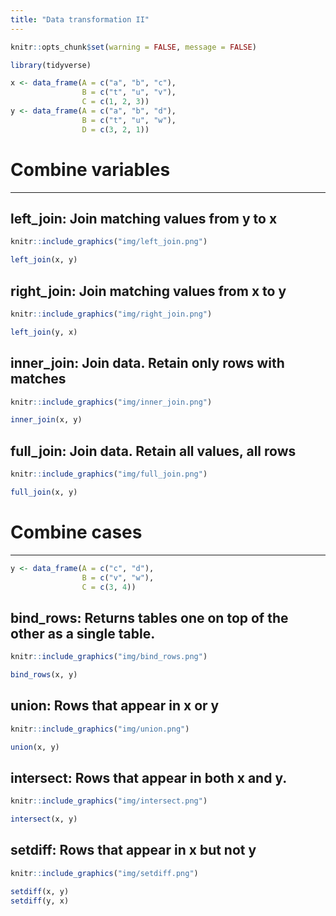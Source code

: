 ```yaml
---
title: "Data transformation II"
---
```


```r
knitr::opts_chunk$set(warning = FALSE, message = FALSE)
```

```r
library(tidyverse)
```

```r
x <- data_frame(A = c("a", "b", "c"),
                B = c("t", "u", "v"),
                C = c(1, 2, 3))
y <- data_frame(A = c("a", "b", "d"),
                B = c("t", "u", "w"),
                D = c(3, 2, 1))
```


# Combine variables
___

## **left_join**: Join matching values from y to x

```r
knitr::include_graphics("img/left_join.png")
```

```r
left_join(x, y)
```

## **right_join**: Join matching values from x to y

```r
knitr::include_graphics("img/right_join.png")
```

```r
left_join(y, x)
```

## **inner_join**: Join data. Retain only rows with matches

```r
knitr::include_graphics("img/inner_join.png")
```

```r
inner_join(x, y)
```


## **full_join**: Join data. Retain all values, all rows

```r
knitr::include_graphics("img/full_join.png")
```

```r
full_join(x, y)
```

# Combine cases
___

```r
y <- data_frame(A = c("c", "d"),
                B = c("v", "w"),
                C = c(3, 4))
```


## **bind_rows**: Returns tables one on top of the other as a single table.

```r
knitr::include_graphics("img/bind_rows.png")
```

```r
bind_rows(x, y)
```

## **union**: Rows that appear in x or y

```r
knitr::include_graphics("img/union.png")
```


```r
union(x, y)
```

## **intersect**: Rows that appear in both x and y.

```r
knitr::include_graphics("img/intersect.png")
```


```r
intersect(x, y)
```

## **setdiff**: Rows that appear in x but not y

```r
knitr::include_graphics("img/setdiff.png")
```


```r
setdiff(x, y)
setdiff(y, x)

```